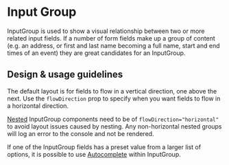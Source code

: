 
# Input Group

<Meta title="Components/Forms and Inputs/InputGroup/Docs" />

InputGroup is used to show a visual relationship between two or more related
input fields. If a number of form fields make up a group of content (e.g. an
address, or first and last name becoming a full name, start and end times of an
event) they are great candidates for an InputGroup.

## Design & usage guidelines

The default layout is for fields to flow in a vertical direction, one above the
next. Use the `flowDirection` prop to specify when you want fields to flow in a
horizontal direction.

[Nested](../?path=/story/components-forms-and-inputs-inputgroup-web--nested)
InputGroup components need to be of `flowDirection="horizontal"` to avoid layout
issues caused by nesting. Any non-horizontal nested groups will log an error to
the console and not be rendered.

If one of the InputGroup fields has a preset value from a larger list of
options, it is possible to use
[Autocomplete](../?path=/docs/components-forms-and-inputs-autocomplete--autocomplete)
within InputGroup.
